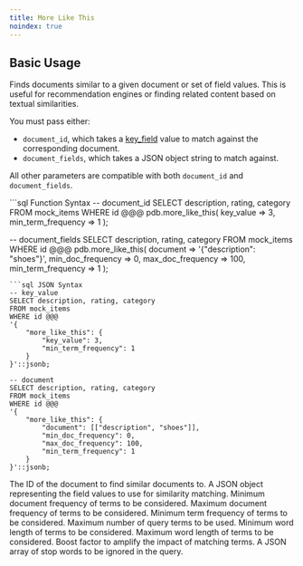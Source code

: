 ```yaml
---
title: More Like This
noindex: true
---
```


## Basic Usage

Finds documents similar to a given document or set of field values. This is useful for recommendation engines or finding related content based on textual similarities.

You must pass either:

- `document_id`, which takes a [key_field](/documentation/indexing/create_index#choosing-a-key-field) value to match against the corresponding document.
- `document_fields`, which takes a JSON object string to match against.

All other parameters are compatible with both `document_id` and `document_fields`.

<CodeGroup>
```sql Function Syntax
-- document_id
SELECT description, rating, category
FROM mock_items
WHERE id @@@ pdb.more_like_this(
  key_value => 3,
  min_term_frequency => 1
);

-- document_fields
SELECT description, rating, category
FROM mock_items
WHERE id @@@ pdb.more_like_this(
document => '{"description": "shoes"}',
min_doc_frequency => 0,
max_doc_frequency => 100,
min_term_frequency => 1
);

````
```sql JSON Syntax
-- key_value
SELECT description, rating, category
FROM mock_items
WHERE id @@@
'{
    "more_like_this": {
        "key_value": 3,
        "min_term_frequency": 1
    }
}'::jsonb;

-- document
SELECT description, rating, category
FROM mock_items
WHERE id @@@
'{
    "more_like_this": {
        "document": [["description", "shoes"]],
        "min_doc_frequency": 0,
        "max_doc_frequency": 100,
        "min_term_frequency": 1
    }
}'::jsonb;
````

</CodeGroup>

<div className="mt-8" />

<ParamField body="document_id">
  The ID of the document to find similar documents to.
</ParamField>
<ParamField body="document_fields">
  A JSON object representing the field values to use for similarity matching.
</ParamField>
<ParamField body="min_doc_frequency">
  Minimum document frequency of terms to be considered.
</ParamField>
<ParamField body="max_doc_frequency">
  Maximum document frequency of terms to be considered.
</ParamField>
<ParamField body="min_term_frequency">
  Minimum term frequency of terms to be considered.
</ParamField>
<ParamField body="max_query_terms">
  Maximum number of query terms to be used.
</ParamField>
<ParamField body="min_word_length">
  Minimum word length of terms to be considered.
</ParamField>
<ParamField body="max_word_length">
  Maximum word length of terms to be considered.
</ParamField>
<ParamField body="boost_factor">
  Boost factor to amplify the impact of matching terms.
</ParamField>
<ParamField body="stop_words">
  A JSON array of stop words to be ignored in the query.
</ParamField>
